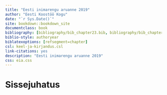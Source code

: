 ```yaml
--- 
title: "Eesti inimarengu aruanne 2019"
author: "Eesti Koostöö Kogu"
date: "`r Sys.Date()`"
site: bookdown::bookdown_site
documentclass: book
bibliography: [bibliography/bib_chapter23.bib, bibliography/bib_chapterXY.bib]
biblio-style: authoryear
biblatexoptions: [refsegment=chapter]
csl: keel-ja-kirjandus.csl
link-citations: yes
description: "Eesti inimarengu aruanne 2019"
css: eia.css
---
```


# Sissejuhatus {-#chapter00 .chapter_section .intro_section}